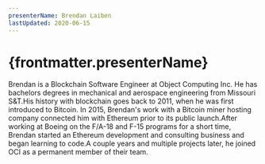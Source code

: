 ```yaml
---
presenterName: Brendan Laiben
lastUpdated: 2020-06-15
---
```


# {frontmatter.presenterName}
Brendan is a Blockchain
Software Engineer at Object Computing Inc. He has bachelors degrees
in mechanical and aerospace engineering from Missouri
S&T.His history with
blockchain goes back to 2011, when he was first introduced to
Bitcoin. In 2015, Brendan's work with a Bitcoin miner hosting
company connected him with Ethereum prior to its public
launch.After working at Boeing
on the F/A-18 and F-15 programs for a short time, Brendan started
an Ethereum development and consulting business and began learning
to code.A couple years and
multiple projects later, he joined OCI as a permanent member of
their team.
